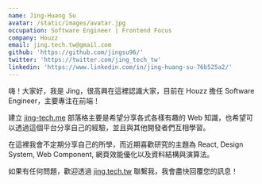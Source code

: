 ```yaml
---
name: Jing-Huang Su
avatar: /static/images/avatar.jpg
occupation: Software Engineer | Frontend Focus
company: Houzz
email: jing.tech.tw@gmail.com
github: 'https://github.com/jingsu96/'
twitter: 'https://twitter.com/jing_tech_tw'
linkedin: 'https://www.linkedin.com/in/jing-huang-su-76b525a2/'
---
```


嗨！大家好，我是 Jing，很高興在這裡認識大家，目前在 Houzz 擔任 Software Engineer，主要專注在前端！

建立 [jing-tech.me](/) 部落格主要是希望分享各式各樣有趣的 Web 知識，也希望可以透過這個平台分享自己的經驗，並且與其他開發者們互相學習。

在這裡我會不定期分享自己的所學，而近期喜歡研究的主題為 React, Design System, Web Component, 網頁效能優化以及資料結構與演算法。

如果有任何問題，歡迎透過 [jing.tech.tw](mailto:jing.tech.tw@gmail.com) 聯繫我，我會盡快回覆您的訊息！
